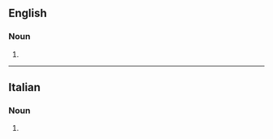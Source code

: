 ==English==

===Noun===
{{head|en|noun form}}

# {{plural of|en|bozzetto|nocat=1}}

----

==Italian==

===Noun===
{{head|it|noun plural form|g=m}}

# {{plural of|it|bozzetto}}